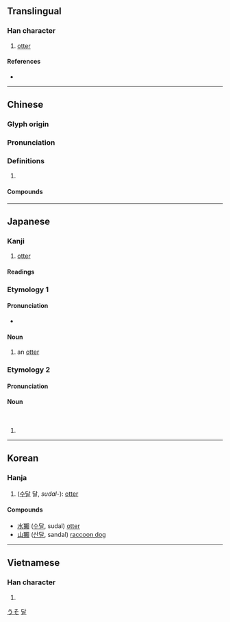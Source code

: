 {{also|獭}}
{{character info/new}}
==Translingual==

===Han character===
{{Han char|rn=94|rad=犬|as=16|sn=19|four=47286|canj=KHDLC|ids=⿰犭賴}}

# [[otter]]

====References====
* {{Han ref|kx=0721.080|dkj=20782|dj=1133.050|hdz=21377.040|uh=737A|ud=29562|bh=C3A1|bd=50081}}

----

==Chinese==
{{zh-forms|s=獭}}

===Glyph origin===
{{Han etym}}

===Pronunciation===
{{zh-pron
|m=獺
|c=caat3,taat3
|mn=thoah
|mn-t=tuah4
|mc=y
|oc=y
|cat=
}}

===Definitions===
{{zh-hanzi}}

# {{rfdef|zh}}

====Compounds====
{{zh-der|旱獺|水獺|海獺|猵獺|獺祭|獺祭魚}}

----

==Japanese==

===Kanji===
{{ja-kanji|grade=|rs=犬16}}

# [[otter]]

====Readings====
{{ja-readings
|goon=たち
|kanon=たつ
|kanyoon=だつ
|kun=うそ-, おそ-, かわうそ-, かわおそ-
}}

===Etymology 1===
{{ja-kanjitab|おそ|yomi=k}}
{{ja-kanjitab|うそ|yomi=k}}
{{rfe|ja}}

====Pronunciation====
{{ja-pron|acc=a|y=k|うそ}}
* {{homophone|lang=ja|嘘|鷽|sort=うそ}}

====Noun====
{{ja-noun|うそ}} {{ja-altread|hira=おそ|hhira=をそ}}

# an [[otter]]

===Etymology 2===
{{ja-kanjitab|かわおそ|yomi=k}}
{{ja-kanjitab|かわうそ|yomi=k}}
{{compound|ja|川|獺|tr1=kawa|t1=[[river]]|tr2=uso|t2=[[otter]]|sort=かわうそ}}

====Pronunciation====
{{ja-pron|acc=h|y=k|かわうそ}}

====Noun====
{{ja-noun|かわうそ|カワウソ|hhira=かはうそ}}<br>{{ja-altread|hira=かわおそ|kata=カワオソ|hhira=かはをそ}}

# {{alternative spelling of|川獺|lang=ja||[[otter]]}}

[[Category:ja:Mustelids|うそ]]

----

==Korean==

===Hanja===
{{ko-hanja|hangeul=[[달]], [[찰]]|eumhun=|rv=dal, chal|mr=tal, ch'al|y=tal, chal}}

# ([[수달]] 달, ''sudal-''): [[otter]]

====Compounds====
* [[水獺]] ([[수달]], sudal) [[otter]]
* [[山獺]] ([[산달]], sandal) [[raccoon dog]]

[[Category:Hanja readings|달]]

----

==Vietnamese==

===Han character===
{{vi-hantu|[[thát]], [[rái]]|rs=犬16}}

# {{defn|lang=vi|sort=犬16}}